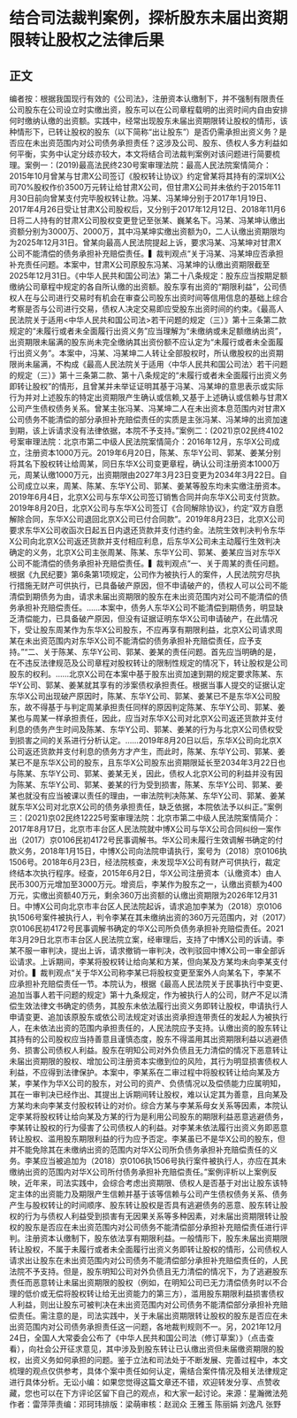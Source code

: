 # 结合司法裁判案例，探析股东未届出资期限转让股权之法律后果
## 正文
编者按：根据我国现行有效的《公司法》，注册资本认缴制下，并不强制有限责任公司股东在公司设立时实缴出资，股东可以在公司章程载明的出资时间内自由安排何时缴纳认缴的出资额。实践中，经常出现股东未届出资期限转让股权的情形，该种情形下，已转让股权的股东（以下简称“出让股东”）是否仍需承担出资义务？是否应在未出资范围内对公司债务承担责任？这涉及公司、股东、债权人多方利益如何平衡，实务中认定分歧亦较大，本文将结合司法裁判案例对该问题进行简要梳理。案例一：(2019)最高法民终230号案审理法院：最高人民法院案情简介：2015年10月曾某与甘肃X公司签订《股权转让协议》约定曾某将其持有的深圳X公司70%股权作价3500万元转让给甘肃X公司，但甘肃X公司并未依约于2015年11月30日前向曾某支付完毕股权转让款。冯某、冯某坤分别于2017年1月19日、2017年4月26日受让甘肃X公司股权后，又分别于2017年12月12日、2018年11月6日将二人持有的甘肃X公司股权变更登记至张某、巍某名下。冯某、冯某坤认缴出资额分别为3000万、2000万，其中冯某坤实缴出资额为0，二人认缴出资期限均为2025年12月31日。曾某向最高人民法院提起上诉，要求冯某、冯某坤对甘肃X公司不能清偿的债务承担补充赔偿责任。▍裁判观点“关于冯某、冯某坤应否承担补充责任问题。本案中，甘肃X公司原股东冯某、冯某坤的认缴出资期限截至2025年12月31日。《中华人民共和国公司法》第二十八条规定：股东应当按期足额缴纳公司章程中规定的各自所认缴的出资额。股东享有出资的“期限利益”，公司债权人在与公司进行交易时有机会在审查公司股东出资时间等信用信息的基础上综合考察是否与公司进行交易，债权人决定交易即应受股东出资时间的约束。《最高人民法院关于适用<中华人民共和国公司法>若干问题的规定（三）》第十三条第二款规定的“未履行或者未全面履行出资义务”应当理解为“未缴纳或未足额缴纳出资”，出资期限未届满的股东尚未完全缴纳其出资份额不应认定为“未履行或者未全面履行出资义务”。本案中，冯某、冯某坤二人转让全部股权时，所认缴股权的出资期限尚未届满，不构成《最高人民法院关于适用〈中华人民共和国公司法〉若干问题的规定（三）》第十三条第二款、第十八条规定的“未履行或者未全面履行出资义务即转让股权”的情形，且曾某并未举证证明其基于冯某、冯某坤的意思表示或实际行为并对上述股东的特定出资期限产生确认或信赖,又基于上述确认或信赖与甘肃X公司产生债权债务关系。曾某主张冯某、冯某坤二人在未出资本息范围内对甘肃X公司债务不能清偿的部分承担补充赔偿责任的实质是主张冯某、冯某坤的出资加速到期，该上诉请求没有法律依据，本院不予支持。”案例二：(2021)京02民终4102号案审理法院：北京市第二中级人民法院案情简介：2016年12月，东华X公司成立，注册资本1000万元。2019年6月20日，陈某、东华Y公司、郭某、姜某分别将其名下股权转让给周某，同日东华X公司变更章程，确认公司注册资本1000万元，周某认缴1000万元，出资期限由2027年3月23日变更为2034年3月22日。自公司成立以来，周某、陈某、东华Y公司、郭某、姜某等股东均未实缴注册资本。2019年6月4日，北京X公司与东华X公司签订销售合同并向东华X公司支付货款。2019年8月20日，北京X公司与东华X公司签订《合同解除协议》，约定“双方自愿解除合同，东华X公司退回北京X公司已付合同款”。2019年8月23日，北京X公司要求东华X公司收函次日起五日内退还货款并支付违约金。法院生效判决判令东华X公司向北京X公司返还货款并支付相应利息，后东华X公司未主动履行生效判决确定的义务，北京X公司主张周某、陈某、东华Y公司、郭某、姜某应当对东华X公司不能清偿的债务承担补充赔偿责任。▍裁判观点“一、关于周某的责任问题。根据《九民纪要》第6条第1项规定，公司作为被执行人的案件，人民法院穷尽执行措施无财产可供执行，已具备破产原因，但不申请破产的，债权人可以公司不能清偿到期债务为由，请求未届出资期限的股东在未出资范围内对公司不能清偿的债务承担补充赔偿责任。……本案中，债务人东华X公司不能清偿到期债务，明显缺乏清偿能力，已具备破产原因，但没有证据证明东华X公司申请破产，在此情况下，受让股东周某作为东华X公司股东，不应再享有期限利益，北京X公司请求周某在未出资范围内对东华X公司不能清偿的债务承担补充赔偿责任，应予支持。”“二、关于陈某、东华Y公司、郭某、姜某的责任问题。首先应当明确的是，在不违反法律规范及公司章程对股权转让的限制性规定的情况下，转让股权是公司股东的权利。……北京X公司在本案中基于股东出资加速到期的规定要求陈某、东华Y公司、郭某、姜某就其享有的涉案债权承担责任。根据当事人提交的证据认定东华X公司出现破产原因时，陈某、东华Y公司、郭某、姜某已不是东华X公司股东，故不得基于与判定周某承担责任同样的原因判定陈某、东华Y公司、郭某、姜某也与周某一样承担责任，因此，应当对东华X公司对北京X公司返还货款并支付利息的债务产生时间及陈某、东华Y公司、郭某、姜某的行为与北京X公司债权受到损害之间的关系进行分析认定。……2019年8月20日以后，东华X公司向北京X公司返还货款并支付利息的债务方才产生，而此时，陈某、东华Y公司、郭某、姜某已不是东华X公司的股东，且东华X公司股东出资期限延长至2034年3月22日也与陈某、东华Y公司、郭某、姜某无关，因此，债权人北京X公司的利益并没有因为陈某、东华Y公司、郭某、姜某的行为受到损害，陈某、东华Y公司、郭某、姜某也就没有应当被课以责任的理由，一审法院判决陈某、东华Y公司、郭某、姜某就东华X公司对北京X公司的债务承担责任，缺乏依据，本院依法予以纠正。”案例三：(2021)京02民终12225号案审理法院：北京市第二中级人民法院案情简介：2017年8月17日，北京市丰台区人民法院就中博X公司与华X公司合同纠纷一案作出（2017）京0106民初4172号民事调解书。华X公司未履行生效调解书确定的付款义务，2018年1月15日，中博X公司向法院申请执行，案号为（2018）京0106执1506号。2018年6月23日，经法院核查，未发现华X公司有财产可供执行，裁定终结本次执行程序。经查，2015年6月2日，华X公司注册资本（认缴资本）由人民币300万元增加至3000万元。增资后，李某作为股东之一，认缴出资额为400万元，实缴出资额40万元，剩余360万出资额的认缴出资期限为2026年12月31日。中博X公司向北京市丰台区人民法院起诉，请求追加李某为（2018）京0106执1506号案件被执行人，判令李某在其未缴纳出资的360万元范围内，对（2017）京0106民初4172号民事调解书确定的华X公司所负债务承担补充赔偿责任。2021年3月29日北京市丰台区人民法院立案，经审理后，支持了中博X公司的诉请。李某不服一审判决，提出上诉，请求撤销一审判决，改判驳回中博X公司一审全部诉讼请求。上诉期间，李某将股权转让给向某和方某，但向某及方某均未向李某支付对价。▍裁判观点“关于华X公司称李某已将股权变更至案外人向某名下，李某不应承担补充赔偿责任一节。本院认为，根据《最高人民法院关于民事执行中变更、追加当事人若干问题的规定》第十九条规定，作为被执行人的公司，财产不足以清偿生效法律文书确定的债务，其股东未依法履行出资义务即转让股权，申请执行人申请变更、追加该原股东或依公司法规定对该出资承担连带责任的发起人为被执行人，在未依法出资的范围内承担责任的，人民法院应予支持。认缴出资的股东转让其持有的公司股权应当持善意且谨慎态度，股东不得滥用其出资期限利益以逃避债务、损害公司债权人利益。股东在明知公司对外负债且无力清偿的情况下恶意转让未届出资期限的股权、增加公司注册资本实缴到位的风险，其行为明显损害债权人利益，不应得到法律保护。本案中，李某系在二审过程中将股权转让给向某及方某，李某作为华X公司的股东，对公司的资产、负债情况以及偿债能力应属明知，其在一审判决已经作出、其提出上诉期间转让股权，难以认定其为善意，且向某及方某均未向李某支付股权转让的对价。综合方某与李某系母女关系等因素，本院认定李某将股权转让给向某及方某的行为是利用公司股东的期限利益恶意逃避债务，李某转让股权的行为侵害了公司债权人的利益。对李某未依法履行出资义务即恶意转让股权、滥用股东期限利益的行为应予否定。李某虽已不是华X公司的股东，但并不能免除其在未缴纳出资的范围内对华X公司所负债务承担补充赔偿责任的义务。李某应当被追加为（2018）京0106执1506号执行案件被执行人，亦应在其未缴纳出资的范围内对华X公司所付债务承担补充赔偿责任。”案例评析以上案例反映，近年来，司法实践中，会综合考虑出资期限、债权人是否基于对出让股东该特定主体的出资能力及期限产生信赖并基于该等信赖与公司产生债权债务关系、债务产生与股权转让的时间顺序、股东转让股权是否具有逃避债务的恶意、股东转让股权的行为与债权人利益受到损害有无因果关系等多种因素，对未届出资期限转让股权的股东是否应在未出资范围内对公司债务不能清偿部分承担补充赔偿责任进行评判。注册资本认缴制下，股东依法享有期限利益。一般情形下，股东未届出资期限转让股权，不属于未履行或者未全面履行出资义务即转让股权的情形，公司债权人请求出让股东在未出资范围内对公司债务不能清偿部分承担补充赔偿责任的，人民法院不予支持。但是，股东明知公司对外负债且无力清偿的情况下，为了逃避股东责任而恶意转让未届出资期限的股权（例如，在明知公司已无力清偿债务时以不合理的低价或无偿将股权转让给无出资能力的第三方），滥用股东期限利益损害债权人利益，则出让股东可被判决在未出资范围内对公司债务不能清偿部分承担补充赔偿责任。需注意的是，司法实践中，关于未届出资期限转让股权的股东是否应在未出资范围内对公司债务承担责任这一问题，各地裁判规则不一。另，2021年12月24日，全国人大常委会公布了《中华人民共和国公司法（修订草案）》（点击查看），向社会公开征求意见，其中涉及到股东转让已认缴出资但未届缴资期限的股权，出资义务如何承担的问题。鉴于立法和司法处于不断发展、完善过程中，本文梳理的观点仅供参考，具体个案中责任如何认定，需结合案件情况及相关法律规定进行具体分析。无讼小编：如果您觉得这篇文章还不错，欢迎转发分享、点赞收藏，您也可以在下方评论区留下自己的观点，和大家一起讨论。来源：星瀚微法苑作者：雷萍萍责编：邓珂玮排版：梁萌审核：赵润众 王雅玉 陈丽娟 刘逸凡 张野